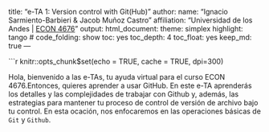 title: "e-TA 1: Version control with Git(Hub)"
author: 
  name: "Ignacio Sarmiento-Barbieri & Jacob Muñoz Castro"
  affiliation: "Universidad de los Andes | [ECON 4676](https://github.com/ECON-4676-UNIANDES)" 
output: 
  html_document:
    theme: simplex
    highlight: tango
    # code_folding: show
    toc: yes
    toc_depth: 4
    toc_float: yes
    keep_md: true
---

```r
knitr::opts_chunk$set(echo = TRUE, cache = TRUE, dpi=300)

Hola, bienvenido a las e-TAs, tu ayuda virtual para el curso ECON 4676.Entonces, quieres aprender a usar GitHub. En este e-TA aprenderás los detalles y las complejidades de trabajar con Github y, además, las estrategias para mantener tu proceso de control de versión de archivo bajo tu control. En esta ocación, nos enfocaremos en las operaciones básicas de  `Git` y `Github`. 
